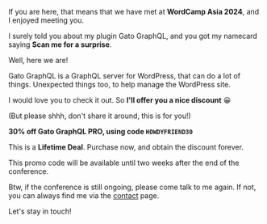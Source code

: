 If you are here, that means that we have met at **WordCamp Asia 2024**, and I enjoyed meeting you.

I surely told you about my plugin Gato GraphQL, and you got my namecard saying **Scan me for a surprise**.

Well, here we are!

Gato GraphQL is a GraphQL server for WordPress, that can do a lot of things. Unexpected things too, to help manage the WordPress site.

I would love you to check it out. So **I'll offer you a nice discount** 😀

(But please shhh, don't share it around, this is for you!)

<div className="not-prose">

<Banner type='success'>

<p><strong className="text-slate-50 font-medium">30% off Gato GraphQL PRO, using code <code className="text-blue-400">HOWDYFRIEND30</code></strong></p>

<p>This is a <strong className="text-slate-50 font-medium">Lifetime Deal</strong>. Purchase now, and obtain the discount forever.</p>

</Banner>

</div>

This promo code will be available until two weeks after the end of the conference.

Btw, if the conference is still ongoing, please come talk to me again. If not, you can always find me via the <a className="text-purple-500 font-medium hover:underline" href="/contact">contact</a> page.

Let's stay in touch!
